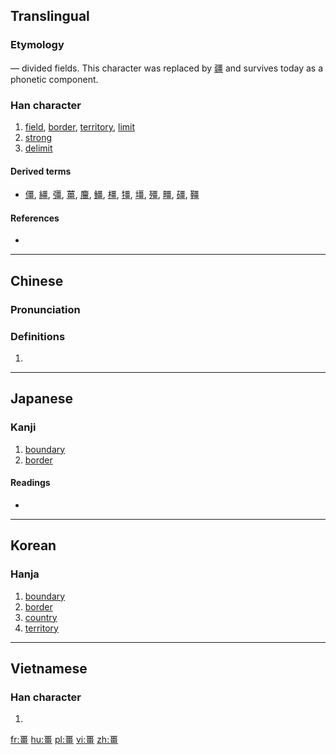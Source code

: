 ==Translingual==

===Etymology===
{{Han compound|三|畕|t2=fields|ls=ic}} — divided fields. This character was replaced by [[疆]] and survives today as a phonetic component.

===Han character===
{{Han char|rn=102|rad=田|as=08|sn=13|four=|canj=MWMM|ids=⿳⿱一田⿱一田一}}

# [[field]], [[border]], [[territory]], [[limit]]
# [[strong]]
# [[delimit]]

====Derived terms====
* [[僵]], [[繮]], [[彊]], [[薑]], [[麠]], [[䲔]], [[橿]], [[㹔]], [[壃]], [[殭]], [[疅]], [[礓]], [[韁]]

====References====
* {{Han ref|kx=0765.050|dkj=21895|dj=1176.050|hdz=42545.110|uh=757A|ud=30074}}

----

==Chinese==
{{zh-forms}}

===Pronunciation===
{{zh-pron
|m=jiāng,jiàng
|c=goeng1
|mc=y
|oc=y
|ma=
|cat=n,a,v
}}

===Definitions===
# {{rfdef|lang=zh}}

----

==Japanese==

===Kanji===
{{ja-kanji|grade=|rs=田08}}

# [[boundary]]
# [[border]]

====Readings====
* {{ja-readings|on=[[きょう]] (kyō), [[こう]] (kō)|kun=[[さかい]] (sakai)|nanori=}}

----

==Korean==

===Hanja===
{{ko-hanja|hangeul=강|eumhun=|rv=gang|mr=kang|y=kang}}

# [[boundary]]
# [[border]]
# [[country]]
# [[territory]]

----

==Vietnamese==

===Han character===
{{vi-readings|rs=田08|hanviet=cưng}}

# {{defn|lang=vi|sort=田08}}

[[fr:畺]]
[[hu:畺]]
[[pl:畺]]
[[vi:畺]]
[[zh:畺]]